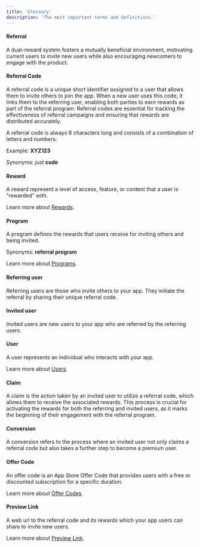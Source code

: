 ```yaml
---
title: 'Glossary'
description: 'The most important terms and definitions.'
---
```


#### Referral

A dual-reward system fosters a mutually beneficial environment, motivating current users to invite new users while also encouraging newcomers to engage with the product.

#### Referral Code

A referral code is a unique short identifier assigned to a user that allows them to invite others to join the app. 
When a new user uses this code, it links them to the referring user, enabling both parties to earn rewards as part of the referral program. 
Referral codes are essential for tracking the effectiveness of referral campaigns and ensuring that rewards are distributed accurately.

A referral code is always 6 characters long and consists of a combination of letters and numbers.

Example: **XYZ123**

Synonyms: _just_ **code**

#### Reward

A reward represent a level of access, feature, or content that a user is "rewarded" with.

Learn more about [Rewards](/referral/rewards).

#### Program 

A program defines the rewards that users receive for inviting others and being invited.

Synonyms: **referral program**

Learn more about [Programs](/referral/programs).

#### Referring user

Referring users are those who invite others to your app. They initiate the referral by sharing their unique referral code.

#### Invited user

Invited users are new users to your app who are referred by the referring users. 

#### User

A user represents an individual who interacts with your app. 

Learn more about [Users](/referral/users).

#### Claim

A claim is the action taken by an invited user to utilize a referral code, which allows them to receive the associated rewards. 
This process is crucial for activating the rewards for both the referring and invited users, as it marks the beginning of their engagement with the referral program.

#### Conversion

A conversion refers to the process where an invited user not only claims a referral code but also takes a further step to become a premium user. 

#### Offer Code

An offer code is an App Store Offer Code that provides users with a free or discounted subscription for a specific duration.

Learn more about [Offer Codes](/offer-codes/introduction).

#### Preview Link

A web url to the referral code and its rewards which your app users can share to invite new users.

Learn more about [Preview Link](/referral/preview-link).

